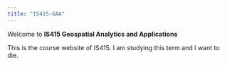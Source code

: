 ---
title: "IS415-GAA"
---

Welcome to <b> IS415 Geospatial Analytics and Applications </b>

This is the course website of IS415. I am studying this term and I want to die.
